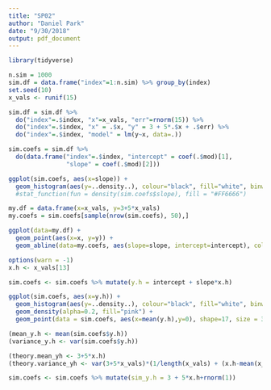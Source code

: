 ```yaml
---
title: "SP02"
author: "Daniel Park"
date: "9/30/2018"
output: pdf_document
---
```


```r
library(tidyverse)

n.sim = 1000 
sim.df = data.frame("index"=1:n.sim) %>% group_by(index)
set.seed(10) 
x_vals <- runif(15)

sim.df = sim.df %>%
  do("index"=.$index, "x"=x_vals, "err"=rnorm(15)) %>%
  do("index"=.$index, "x" = .$x, "y" = 3 + 5*.$x + .$err) %>%
  do("index"=.$index, "model" = lm(y~x, data=.))

sim.coefs = sim.df %>%
  do(data.frame("index"=.$index, "intercept" = coef(.$mod)[1], 
                "slope" = coef(.$mod)[2]))

ggplot(sim.coefs, aes(x=slope)) +
  geom_histogram(aes(y=..density..), colour="black", fill="white", binwidth = .3) #  +
  #stat_function(fun = density(sim.coefs$slope), fill = "#FF6666")
```

```r
my.df = data.frame(x=x_vals, y=3+5*x_vals)
my.coefs = sim.coefs[sample(nrow(sim.coefs), 50),]

ggplot(data=my.df) +
  geom_point(aes(x=x, y=y)) +
  geom_abline(data=my.coefs, aes(slope=slope, intercept=intercept), color=1:50)

```

```r
options(warn = -1)
x.h <- x_vals[13]

sim.coefs <- sim.coefs %>% mutate(y.h = intercept + slope*x.h)

ggplot(sim.coefs, aes(x=y.h)) +
  geom_histogram(aes(y=..density..), colour="black", fill="white", binwidth = .1) +
  geom_density(alpha=0.2, fill="pink") +
  geom_point(data = sim.coefs, aes(x=mean(y.h),y=0), shape=17, size = 3,color="blue")

(mean_y.h <- mean(sim.coefs$y.h))
(variance_y.h <- var(sim.coefs$y.h))
```

```r
(theory.mean_yh <- 3+5*x.h)
(theory.variance_yh <- var(3+5*x_vals)*(1/length(x_vals) + (x.h-mean(x_vals))^2/sum((x_vals-mean(x_vals))^2)))
```

```r
sim.coefs <- sim.coefs %>% mutate(sim_y.h = 3 + 5*x.h+rnorm(1))

```
